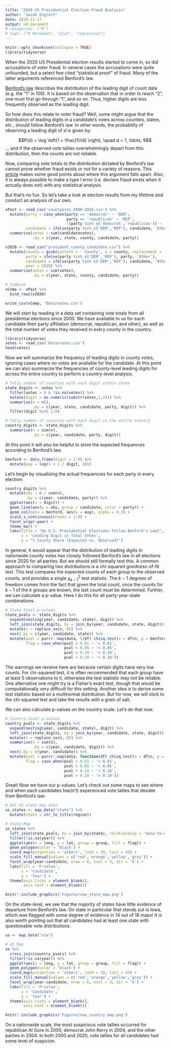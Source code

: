 ```yaml
---
title: "2020 US Presidential Election Fraud Analysis"
author: "Jacob Englert"
date: 2020-11-17
output: md_document
# categories: ["R"]
# tags: ["R Markdown", "plot", "regression"]
---
```


```r
knitr::opts_chunk$set(collapse = TRUE)
library(tidyverse)
```

When the 2020 US Presidential election results started to come in, so did accusations of voter fraud. In several cases the accusations were quite unfounded, but a select few cited "statistical proof" of fraud. Many of the latter arguments referenced Benford's law.

[Benford's law](https://en.wikipedia.org/wiki/Benford's_law) describes the distribution of the leading digit of count data (e.g. the "1" in 100). It is based on the observation that in order to reach "2", one must first go through "1", and so on. Thus, higher digits are less frequently observed as the leading digit. 

So how does this relate to voter fraud? Well, some might argue that the distribution of leading digits in a candidate's votes across counties, states, etc., should follow Benford's law. In other words, the probability of observing a leading digit of $d$ is given by:

$$P(d) = \log \left(1 + \frac{1}{d} \right), \quad d = 1, \ldots, 9$$
... and if the observed vote tallies overwhelmingly depart from this distribution, then the counts are not reliable.

Now, comparing vote totals to the distribution dictated by Benford's law cannot prove whether fraud exists or not for a variety of reasons. This [article](https://www.reuters.com/article/uk-factcheck-benford-idUSKBN27Q3AI) makes some good points about where this argument falls apart. Also, it is always possible to make a type I error (i.e. declare fraud exists when it actually does not) with any statistical analysis.

But that's no fun. So let's take a look at election results from my lifetime and conduct an analysis of our own.

```r
vPast <- read_csv('countypres_2000-2016.csv') %>%
  mutate(party = case_when(party == 'democrat' ~ 'DEM',
                           party == 'republican' ~ 'REP',
                           !(party %in% c('democrat','republican')) ~ 'Other'),
         candidate = ifelse(party %in% c('DEM','REP'), candidate, 'Other')) %>%
  summarise(votes = sum(candidatevotes),
            .by = c(year, state, county, candidate, party))

v2020 <- read_csv("president_county_candidate.csv") %>%
  mutate(county = gsub(pattern = ' County', x = county, replacement = '', fixed = TRUE),
         party = ifelse(party %in% c('DEM','REP'), party, 'Other'),
         candidate = ifelse(party %in% c('DEM','REP'), candidate, 'Other'),
         year = 2020) %>%
  summarise(votes = sum(votes),
            .by = c(year, state, county, candidate, party))

# Combine
vComp <- vPast %>%
  bind_rows(v2020)

write_csv(vComp, 'Data/votes.csv')
```

We will start by reading in a data set containing vote totals from all presidential elections since 2000. We have available to us for each candidate their party affiliation (democrat, republican, and other), as well as the total number of votes they received in every county in the country.
```r
library(tidyverse)
votes <- read_csv('Data/votes.csv')
head(votes)
```

Now we will summarize the frequency of leading digits in county votes, ignoring cases where no votes are available for the candidate. At this point we can also summarize the frequencies of county-level leading digits for across the entire country to perform a country-level analysis.

```r
# Tally number of counties with each digit within state
state_digits <- votes %>%
  filter(votes > 0 & !is.na(votes)) %>%
  mutate(digit = as.numeric(substr(votes,1,1))) %>%
  summarise(n = n(), 
            .by = c(year, state, candidate, party, digit)) %>%
  filter(digit %in% 1:9)

# Tally number of counties with each digit in the entire country
country_digits <- state_digits %>%
  summarise(n = sum(n),
            .by = c(year, candidate, party, digit))
```

At this point it will also be helpful to store the expected frequences according to Benford's law.

```r
benford <- data.frame(digit = 1:9) %>%
  mutate(exp = log(1 + 1 / digit, 10))
```

Let's begin by visualizing the actual frequencies for each party in every election:

```r
country_digits %>%
  mutate(obs = n / sum(n),
         .by = c(year, candidate, party)) %>%
  ggplot(aes(x = digit)) +
  geom_line(aes(y = obs, group = candidate, color = party)) +
  geom_col(data = benford, aes(y = exp), alpha = 0.3) +
  scale_x_continuous(breaks = 1:9) +
  facet_wrap(~year) +
  theme_bw() +
  labs(title = "Do U.S. Presidential Elections Follow Benford's Law?",
       x = 'Leading Digit in Total Votes',
       y = "% County Share (Expected vs. Observed)")
```

In general, it would appear that the distribution of leading digits in nationwide county votes has closely followed Benford's law in all elections since 2020 for all parties. But we should still formally test this. A common approach to comparing two distributions is a chi-squared goodness-of-fit test. This test compares the expected counts of each group to the observed counts, and provides a single $\chi^2_{k-1}$ test statistic. The $k-1$ degrees of freedom comes from the fact that given the total count, once the counts for $k-1$ of the $k$ groups are known, the last count must be determined. Further, we can calculate a p-value. Here I do this for all party-year-state combinations.

```r
# State-level p-values
state_pvals <- state_digits %>%
  expand(nesting(year, candidate, state), digit) %>%
  left_join(state_digits, by = join_by(year, candidate, state, digit)) %>%
  mutate(n = replace_na(n, 0)) %>%
  nest(.by = c(year, candidate, state)) %>%
  mutate(pval = purrr::map(data, \(df) chisq.test(x = df$n, p = benford$exp)$p.value),
         flag = case_when(pval < 0.01 ~ '< 0.01',
                          pval < 0.05 ~ '< 0.05',
                          pval < 0.10 ~ '< 0.10',
                          pval > 0.10 ~ '> 0.10'))
```

The warnings we receive here are because certain digits have very low counts. For chi-squared test, it is often recommended that each group have at least 5 observations to it, otherwise the test statistic may not be reliable. One alternative one might try is a Fisher's exact test, though that would be computationally very difficult for this setting. Another idea is to derive some test statistic based on a multinomial distribution. But for now, we will stick to the chi-squared test and take the results with a grain of salt.

We can also calculate p-values on the country scale. Let's do that now.

```r
# Country-level p-values
country_pvals <- state_digits %>%
  expand(nesting(year, candidate, state), digit) %>%
  left_join(state_digits, by = join_by(year, candidate, state, digit)) %>%
  mutate(n = replace_na(n, 0)) %>%
  summarise(n = sum(n),
            .by = c(year, candidate, digit)) %>%
  nest(.by = c(year, candidate)) %>%
  mutate(pval = purrr::map(data, function(df) chisq.test(x = df$n, p = benford$exp)$p.value),
         flag = case_when(pval < 0.01 ~ '< 0.01',
                          pval < 0.05 ~ '< 0.05',
                          pval < 0.10 ~ '< 0.10',
                          pval > 0.10 ~ '> 0.10'))
```

Great! Now we have our p-values. Let's check out some maps to see where and when each candidates has(n't) experienced vote tallies that deviate from Benford's law. 

```r
# Get US state map data
us_states <- map_data("state") %>%
  mutate(state = str_to_title(region))

# State Map
us_states %>%
  left_join(state_pvals, by = join_by(state), relationship = 'many-to-many') %>%
  filter(!is.na(year)) %>%
  ggplot(aes(x = long, y = lat, group = group, fill = flag)) +
  geom_polygon(color = 'black') +
  coord_map(projection = 'albers', lat0 = 39, lat1 = 45) +
  scale_fill_manual(values = c('red','orange','yellow','gray')) +
  facet_wrap(year~candidate, nrow = 6, ncol = 3, dir = 'h') +
  labs(fill = 'P-value',
       x = 'Candidate',
       y = 'Year') +
  theme(axis.ticks = element_blank(),
        axis.text = element_blank())
```
```r
knitr::include_graphics('Figures/new_state_map.png')
```

On the state-level, we see that the majority of states have little evidence of departure from Benford's law. On state in particular that stands out is Iowa, which was flagged with some degree of evidence in 14 out of 18 maps! It is also worth pointing out that all candidates had at least one state with questionable vote distributions.

```r
us <- map_data("usa")

# US Map
us %>%
  cross_join(country_pvals) %>%
  filter(!is.na(year)) %>%
  ggplot(aes(x = long, y = lat, group = group, fill = flag)) +
  geom_polygon(color = 'black') +
  coord_map(projection = 'albers', lat0 = 39, lat1 = 45) +
  scale_fill_manual(values = c('red','orange','yellow','gray')) +
  facet_wrap(year~candidate, nrow = 6, ncol = 3, dir = 'h') +
  labs(fill = 'P-value',
       x = 'Candidate',
       y = 'Year') +
  theme(axis.ticks = element_blank(),
        axis.text = element_blank())
```

```r
knitr::include_graphics('Figures/new_country_map.png')
```

On a nationwide scale, the most suspicious vote tallies occurred for republican Al Gore in 2000, democrat John Kerry in 2004, and the other parties in 2004. In both 2000 and 2020, vote tallies for all candidates had some level of suspicion.